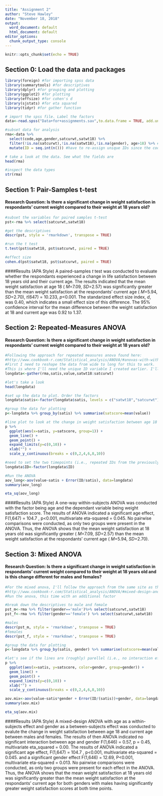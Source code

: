 ```yaml
---
title: "Assignment 2"
author: "Steve Hawley"
date: "November 18, 2018"
output:
  word_document: default
  html_document: default
editor_options:
  chunk_output_type: console
---
```


```r
knitr::opts_chunk$set(echo = TRUE)
```

## Section 0: Load the data and packages

```r
library(foreign) #for importing spss data
library(summarytools) #for descriptives
library(dplyr) #for grouping and plotting
library(ggplot2) #for plotting
library(effsize) #for cohen's d
library(sjstats) #for eta squared
library(tidyr) #for gather function

# import the spss file. Label the factors
data<-read.spss("Data+for+assignments.sav",to.data.frame = TRUE, add.undeclared.levels = "no")

#subset data for analysis
rma<-data %>% 
  select(code,age,gender,satcurwt,satwt18) %>% 
  filter(!is.na(satcurwt),!is.na(satwt18),!is.na(gender), age>18) %>% #filtering out missing values and age<=18 (since one of the questions requires respondants to be at least 18)
  mutate(ID = seq.int(n())) #have to re-assign unique IDs since the code variable is not unique for some reason

# take a look at the data. See what the fields are
head(rma)

#inspect the data types
str(rma)


```

## Section 1: Pair-Samples t-test

#### **Research Question:** Is there a significant change in weight satisfaction in respondants' current weight compared to their weight at 18 years old?  


```r

#subset the variables for paired samples t-test
pst<-rma %>% select(satcurwt,satwt18)

#get the descriptives
descr(pst, style = 'rmarkdown', transpose = TRUE)

```
```r
#run the t test
t.test(pst$satwt18, pst$satcurwt, paired = TRUE)

#effect size
cohen.d(pst$satwt18, pst$satcurwt, paired = TRUE)

```
####Results (APA Style)
A paired-samples _t_ test was conducted to evaluate whether the respondants experienced a change in life satisfaction between 18 years old and their current age. The results indicated that the mean weight satisfaction at age 18 ( _M_=7.09, _SD_=2.57) was significantly greater than the mean weight satisfaction at the respondants' current age ( _M_=5.94, _SD_=2.70), _t_(647) = 10.233, _p_<0.001. The standarized effect size index, _d_, was 0.40, which indicates a small effect size of this difference. The 95% confidence interval for the mean difference between the weight satisfaction at 18 and current age was 0.92 to 1.37.

## Section 2: Repeated-Measures ANOVA

#### **Research Question:** Is there a significant change in weight satisfaction in respondants' current weight compared to their weight at 18 years old?  


```r

#Following the approach for repeated measures anova found here: 
#http://www.cookbook-r.com/Statistical_analysis/ANOVA/#anovas-with-within-subjects-variables
#First I need to reshape the data from wide to long for this to work.
#This is where I'll need the unique ID variable I created earlier. I'll also need to put satwt18 and satcurwt into a single column as labels, with 'value' as their values.
longdata<-gather(rma,satis,value,satwt18:satcurwt)

#let's take a look
head(longdata)

#set up the data to plot. Order the factors
longdata$satis<-factor(longdata$satis, levels = c("satwt18","satcurwt"))

#group the data for plotting
p<-longdata %>% group_by(satis) %>% summarise(satscore=mean(value))

#line plot to look at the change in weight satisfaction between age 18 and current weight
p %>%
  ggplot(aes(x=satis, y=satscore, group=1)) +
  geom_line() +
  geom_point() +
  expand_limits(y=c(0,10)) +
  xlab("") +
  scale_y_continuous(breaks = c(0,2,4,6,8,10))

#need to set the two timepoints (i.e., repeated IDs from the previously wide variables) as factors
longdata$ID<-factor(longdata$ID)

#Run the ANOVA
aov_long<-aov(value~satis + Error(ID/satis), data=longdata)
summary(aov_long)

eta_sq(aov_long)

```
####Results (APA Style)
A one-way within-subjects ANOVA was conducted with the factor being age and the dependant variable being weight satisfaction score. The results of ANOVA indicated a significant age effect, F(1,647) = 104.7 , p<0.001, multivariate eta-squared = 0.045. No pairwise comparisons were conducted, as only two groups were present in the ANOVA. Thus, the ANOVA shows that the mean weight satisfaction at 18 years old was significantly greater ( _M_=7.09, _SD_=2.57) than the mean weight satisfaction at the respondants' current age ( _M_=5.94, _SD_=2.70).

## Section 3: Mixed ANOVA

#### **Research Question:** Is there a significant change in weight satisfaction in respondants' current weight compared to their weight at 18 years old and is this change different for males and females?


```r

#For the mixed anova, I'll follow the approach from the same site as the previous section: 
#http://www.cookbook-r.com/Statistical_analysis/ANOVA/#mixed-design-anova
#Run the anova, this time with an additional factor

#break down the descriptives to male and female
pst_m<-rma %>% filter(gender=='male')%>% select(satcurwt,satwt18) 
pst_f<-rma %>% filter(gender=='female') %>% select(satcurwt,satwt18) 

#males
descr(pst_m, style = 'rmarkdown', transpose = TRUE)
#females
descr(pst_f, style = 'rmarkdown', transpose = TRUE)
```
```r
#group the data for plotting
p<-longdata %>% group_by(satis, gender) %>% summarise(satscore=mean(value))

#let's see if the lines are (roughly) parellel (i.e., no interaction effect)
p %>%
  ggplot(aes(x=satis, y=satscore, color=gender, group=gender)) +
  geom_line() +
  geom_point() +
  expand_limits(y=c(0,10)) +
  xlab("") +
  scale_y_continuous(breaks = c(0,2,4,6,8,10))

aov.mix<-aov(value~satis*gender + Error(ID/(satis))+gender, data=longdata)
summary(aov.mix)

eta_sq(aov.mix)

```
####Results (APA Style)
A mixed-design ANOVA with age as a within-subjects effect and gender as a between-subjects effect was conducted to evalute the change in weight satisfaction between age 18 and current age between males and females. The results of then ANOVA indicated no significant interaction between age and gender F(1,646) = 0.57, p = 0.45, multivariate eta_squared = 0.00. The results of ANOVA indicated a significant age effect, F(1,647) = 104.7 , p<0.001, multivariate eta-squared = 0.045. and a significant gender effect F(1,646) = 12.69, P<0.001, multivariate eta-squared = 0.013. No pairwise comparisons were conducted, as only two groups were present for each effect in the ANOVA. Thus, the ANOVA shows that the mean weight satisfaction at 18 years old was significantly greater than the mean weight satisfaction at the respondants' current age for both genders with males having significantly greater weight satisfaction scores at both time points.
